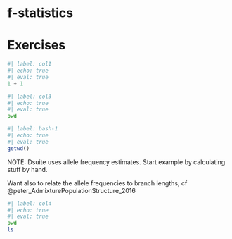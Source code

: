 # f-statistics {#sec-fstatistics}

# Exercises


::: {layout-ncol="2" panel="tabset"}

```python
#| label: col1
#| echo: true
#| eval: true
1 + 1
```


```bash
#| label: col3
#| echo: true
#| eval: true
pwd
```

:::


```r
#| label: bash-1
#| echo: true
#| eval: true
getwd()
```



NOTE: Dsuite uses allele frequency estimates. Start example by
calculating stuff by hand.


Want also to relate the allele frequencies to branch lengths; cf
@peter_AdmixturePopulationStructure_2016


```bash
#| label: col4
#| echo: true
#| eval: true
pwd
ls
```
